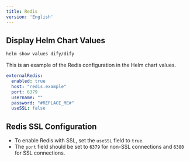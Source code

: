 ```yaml
---
title: Redis
version: 'English'
---
```


## Display Helm Chart Values
```bash
helm show values dify/dify
```

This is an example of the Redis configuration in the Helm chart values.
```yaml
externalRedis:
  enabled: true
  host: "redis.example"
  port: 6379
  username: ""
  password: "#REPLACE_ME#"
  useSSL: false
```

## Redis SSL Configuration
- To enable Redis with SSL, set the `useSSL` field to `true`.
- The `port` field should be set to `6379` for non-SSL connections and `6380` for SSL connections.
